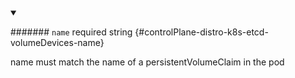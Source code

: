 
<details className="config-field" data-expandable="false" open>
<summary>

####### `name` <span className="config-field-required" data-required="false">required</span> <span className="config-field-type">string</span> <span className="config-field-default"></span> <span className="config-field-enum"></span> {#controlPlane-distro-k8s-etcd-volumeDevices-name}

name must match the name of a persistentVolumeClaim in the pod

</summary>



</details>
